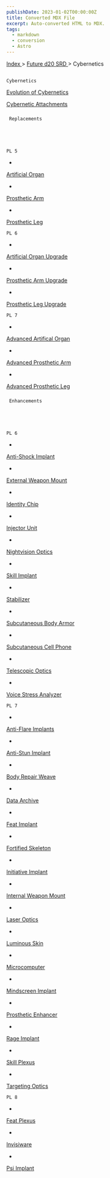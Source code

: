 ```yaml
---
publishDate: 2023-01-02T00:00:00Z
title: Converted MDX File
excerpt: Auto-converted HTML to MDX.
tags:
  - markdown
  - conversion
  - Astro
---
```







[
      Index
     ](-index)
     >
     [
      Future d20 SRD
     ](future-d20-srd-index)
     > Cybernetics
    




## 
    Cybernetics
   



[
     Evolution of Cybernetics
    ](future-d20-srd-cybernetics-evolution-of-cybernetics)




[
     Cybernetic Attachments
    ](future-d20-srd-cybernetics-cybernetic-attachments)



### 

     Replacements
    




    PL 5
   
- 
[
      Artificial Organ
     ](future-d20-srd-cybernetics-artificial-organ)

- 
[
      Prosthetic Arm
     ](future-d20-srd-cybernetics-prosthetic-arm)

- 
[
      Prosthetic Leg
     ](future-d20-srd-cybernetics-prosthetic-leg)




    PL 6
   
- 
[
      Artificial Organ Upgrade
     ](future-d20-srd-cybernetics-artificial-organ-upgrade)

- 
[
      Prosthetic Arm Upgrade
     ](future-d20-srd-cybernetics-prosthetic-arm-upgrade)

- 
[
      Prosthetic Leg Upgrade
     ](future-d20-srd-cybernetics-prosthetic-leg-upgrade)




    PL 7
   
- 
[
      Advanced Artifical Organ
     ](future-d20-srd-cybernetics-advanced-artificial-organ)

- 
[
      Advanced Prosthetic Arm
     ](future-d20-srd-cybernetics-advanced-prosthetic-arm)

- 
[
      Advanced Prosthetic Leg
     ](future-d20-srd-cybernetics-advanced-prosthetic-leg)



### 

     Enhancements
    




    PL 6
   
- 
[
      Anti-Shock Implant
     ](future-d20-srd-cybernetics-anti-shock-implant)

- 
[
      External Weapon Mount
     ](future-d20-srd-cybernetics-external-weapons-mount)

- 
[
      Identity Chip
     ](future-d20-srd-cybernetics-identity-chip)

- 
[
      Injector Unit
     ](future-d20-srd-cybernetics-injector-unit)

- 
[
      Nightvision Optics
     ](future-d20-srd-cybernetics-nightvision-optics)

- 
[
      Skill Implant
     ](future-d20-srd-cybernetics-skill-implant)

- 
[
      Stabilizer
     ](future-d20-srd-cybernetics-stabilizer)

- 
[
      Subcutaneous Body Armor
     ](future-d20-srd-cybernetics-subcutaneous-body-armor)

- 
[
      Subcutaneous Cell Phone
     ](future-d20-srd-cybernetics-subcutaneous-cell-phone)

- 
[
      Telescopic Optics
     ](future-d20-srd-cybernetics-telescopic-optics)

- 
[
      Voice Stress Analyzer
     ](future-d20-srd-cybernetics-voice-stress-analyzer)




    PL 7
   
- 
[
      Anti-Flare Implants
     ](future-d20-srd-cybernetics-anti-flare-implants)

- 
[
      Anti-Stun Implant
     ](future-d20-srd-cybernetics-anti-shock-implant)

- 
[
      Body Repair Weave
     ](future-d20-srd-cybernetics-body-repair-weave)

- 
[
      Data Archive
     ](future-d20-srd-cybernetics-data-archive)

- 
[
      Feat Implant
     ](future-d20-srd-cybernetics-feat-implant)

- 
[
      Fortified Skeleton
     ](future-d20-srd-cybernetics-forified-skeleton)

- 
[
      Initiative Implant
     ](future-d20-srd-cybernetics-initiative-implant)

- 
[
      Internal Weapon Mount
     ](future-d20-srd-cybernetics-internal-weapon-mount)

- 
[
      Laser Optics
     ](future-d20-srd-cybernetics-laser-optics)

- 
[
      Luminous Skin
     ](future-d20-srd-cybernetics-luminous-skin)

- 
[
      Microcomputer
     ](future-d20-srd-cybernetics-microcomputer)

- 
[
      Mindscreen Implant
     ](future-d20-srd-cybernetics-mindscreen-implant)

- 
[
      Prosthetic Enhancer
     ](future-d20-srd-cybernetics-prosthetic-enhancer)

- 
[
      Rage Implant
     ](future-d20-srd-cybernetics-rage-implant)

- 
[
      Skill Plexus
     ](future-d20-srd-cybernetics-skill-plexus)

- 
[
      Targeting Optics
     ](future-d20-srd-cybernetics-targeting-optics)




    PL 8
   
- 
[
      Feat Plexus
     ](future-d20-srd-cybernetics-feat-plexus)

- 
[
      Invisiware
     ](future-d20-srd-cybernetics-invisiware)

- 
[
      Psi Implant
     ](future-d20-srd-cybernetics-psi-implant)






